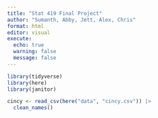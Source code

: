 ```yaml
---
title: "Stat 419 Final Project"
author: "Sumanth, Abby, Jett, Alex, Chris"
format: html
editor: visual
execute:
  echo: true
  warning: false
  message: false
---
```


```r
library(tidyverse)
library(here)
library(janitor)
```

```r
cincy <- read_csv(here("data", "cincy.csv")) |>
  clean_names()
```
